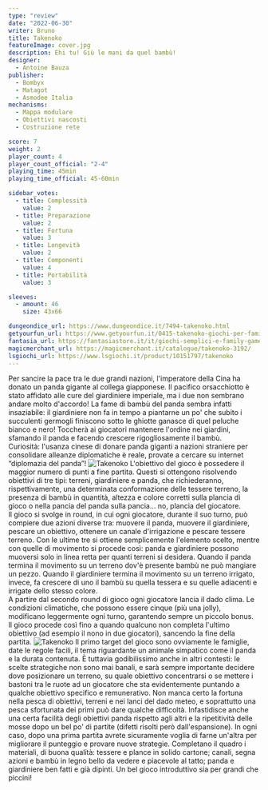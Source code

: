 ```yaml
---
type: "review"
date: "2022-06-30"
writer: Bruno
title: Takenoko
featureImage: cover.jpg
description: Ehi tu! Giù le mani da quel bambù!
designer:
  - Antoine Bauza
publisher:
  - Bombyx
  - Matagot
  - Asmodee Italia
mechanisms:
  - Mappa modulare
  - Obiettivi nascosti
  - Costruzione rete

score: 7
weight: 2
player_count: 4
player_count_official: "2-4"
playing_time: 45min
playing_time_official: 45-60min

sidebar_votes:
  - title: Complessità
    value: 2
  - title: Preparazione
    value: 2
  - title: Fortuna
    value: 3
  - title: Longevità
    value: 2
  - title: Componenti
    value: 4
  - title: Portabilità
    value: 3

sleeves:
  - amount: 46
    size: 43x66

dungeondice_url: https://www.dungeondice.it/7494-takenoko.html
getyourfun_url: https://www.getyourfun.it/0415-takenoko-giochi-per-famiglia.html
fantasia_url: https://fantasiastore.it/it/giochi-semplici-e-family-games/3352-takenoko.html
magicmerchant_url: https://magicmerchant.it/catalogue/takenoko-3192/
lsgiochi_url: https://www.lsgiochi.it/product/10151797/takenoko
---
```


<Setting>
  Per sancire la pace tra le due grandi nazioni, l'imperatore della Cina ha
  donato un panda gigante al collega giapponese. Il pacifico orsacchiotto è
  stato affidato alle cure del giardiniere imperiale, ma i due non sembrano
  andare molto d'accordo! La fame di bambù del panda sembra infatti insaziabile:
  il giardiniere non fa in tempo a piantarne un po' che subito i succulenti
  germogli finiscono sotto le ghiotte ganasce di quel peluche bianco e nero!
  Toccherà ai giocatori mantenere l'ordine nei giardini, sfamando il panda e
  facendo crescere rigogliosamente il bambù.
  <br />
  Curiosità: l'usanza cinese di donare panda giganti a nazioni straniere per
  consolidare alleanze diplomatiche è reale, provate a cercare su internet
  “diplomazia del panda”!
</Setting>

<img src="./game1.jpg" alt="Takenoko" />

<Rules>
  L'obiettivo del gioco è possedere il maggior numero di punti a fine partita.
  Questi si ottengono risolvendo obiettivi di tre tipi: terreni, giardiniere e
  panda, che richiederanno, rispettivamente, una determinata conformazione delle
  tessere terreno, la presenza di bambù in quantità, altezza e colore corretti
  sulla plancia di gioco o nella pancia del panda sulla pancia… no, plancia del
  giocatore.
  <br />
  Il gioco si svolge in round, in cui ogni giocatore, durante il suo turno, può
  compiere due azioni diverse tra: muovere il panda, muovere il giardiniere,
  pescare un obiettivo, ottenere un canale d'irrigazione e pescare tessere
  terreno. Con le ultime tre si ottiene semplicemente l'elemento scelto, mentre
  con quelle di movimento si procede così: panda e giardiniere possono muoversi
  solo in linea retta per quanti terreni si desidera. Quando il panda termina il
  movimento su un terreno dov'è presente bambù ne può mangiare un pezzo. Quando
  il giardiniere termina il movimento su un terreno irrigato, invece, fa
  crescere di uno il bambù su quella tessera e su quelle adiacenti e irrigate
  dello stesso colore.
  <br />
  A partire dal secondo round di gioco ogni giocatore lancia il dado clima. Le
  condizioni climatiche, che possono essere cinque (più una jolly), modificano
  leggermente ogni turno, garantendo sempre un piccolo bonus.
  <br />
  Il gioco procede così fino a quando qualcuno non completa l'ultimo obiettivo
  (ad esempio il nono in due giocatori), sancendo la fine della partita.
</Rules>

<img src="./game2.jpg?t=1" alt="Takenoko" />

<Feedback>
  Il primo target del gioco sono ovviamente le famiglie, date le regole facili,
  il tema riguardante un animale simpatico come il panda e la durata contenuta.
  È tuttavia godibilissimo anche in altri contesti: le scelte strategiche non
  sono mai banali, e sarà sempre importante decidere dove posizionare un
  terreno, su quale obiettivo concentrarsi o se mettere i bastoni tra le ruote
  ad un giocatore che sta evidentemente puntando a qualche obiettivo specifico e
  remunerativo. Non manca certo la fortuna nella pesca di obiettivi, terreni e
  nei lanci del dado meteo, e soprattutto una pesca sfortunata dei primi può
  dare qualche difficoltà. Infastidisce anche una certa facilità degli obiettivi
  panda rispetto agli altri e la ripetitività delle mosse dopo un bel po' di
  partite (difetti risolti però dall'espansione). In ogni caso, dopo una prima
  partita avrete sicuramente voglia di farne un'altra per migliorare il
  punteggio e provare nuove strategie. Completano il quadro i materiali, di
  buona qualità: tessere e plance in solido cartone; canali, segna azioni e
  bambù in legno bello da vedere e piacevole al tatto; panda e giardiniere ben
  fatti e già dipinti. Un bel gioco introduttivo sia per grandi che piccini!
</Feedback>
